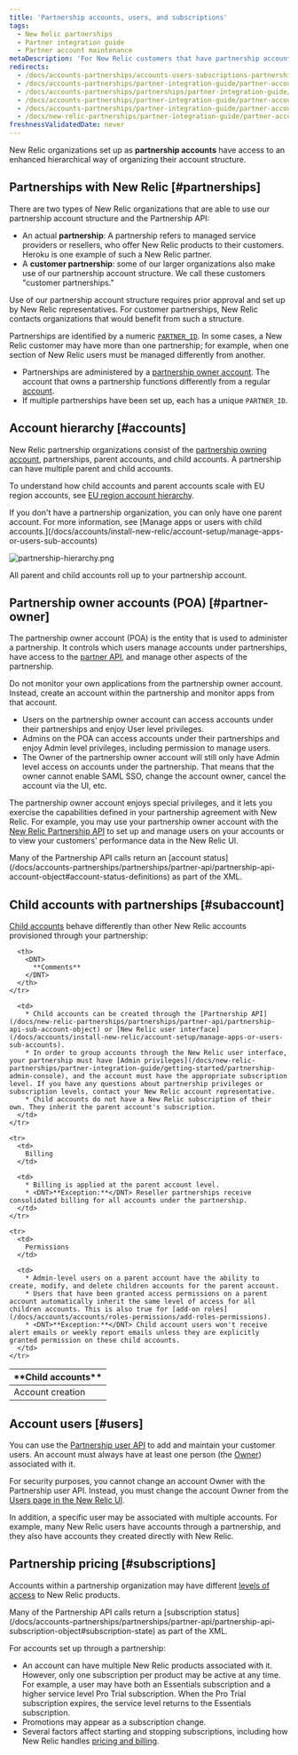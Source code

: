 ```yaml
---
title: 'Partnership accounts, users, and subscriptions'
tags:
  - New Relic partnerships
  - Partner integration guide
  - Partner account maintenance
metaDescription: 'For New Relic customers that have partnership accounts, this explains the hierarchical structure and rules for those accounts.'
redirects:
  - /docs/accounts-partnerships/accounts-users-subscriptions-partnerships
  - /docs/accounts-partnerships/partner-integration-guide/partner-account-maintenance/accounts-users-subscriptions-partnerships
  - /docs/accounts-partnerships/partnerships/partner-integration-guide/feature-access
  - /docs/accounts-partnerships/partner-integration-guide/partner-account-maintenance/feature-access
  - /docs/accounts-partnerships/partner-integration-guide/partner-account-maintenance/partnership-accounts-users-subscriptions
  - /docs/new-relic-partnerships/partner-integration-guide/partner-account-maintenance
freshnessValidatedDate: never
---
```


New Relic organizations set up as <DNT>**partnership accounts**</DNT> have access to an enhanced hierarchical way of organizing their account structure.

## Partnerships with New Relic [#partnerships]

There are two types of New Relic organizations that are able to use our partnership account structure and the Partnership API:

* An actual <DNT>**partnership**</DNT>: A partnership refers to managed service providers or resellers, who offer New Relic products to their customers. Heroku is one example of such a New Relic partner.
* A <DNT>**customer partnership**</DNT>: some of our larger organizations also make use of our partnership account structure. We call these customers "customer partnerships."

Use of our partnership account structure requires prior approval and set up by New Relic representatives. For customer partnerships, New Relic contacts organizations that would benefit from such a structure.

Partnerships are identified by a numeric [`PARTNER_ID`](/docs/accounts-partnerships/partnerships/partner-api/partner-api-reference). In some cases, a New Relic customer may have more than one partnership; for example, when one section of New Relic users must be managed differently from another.

* Partnerships are administered by a [partnership owner account](#partner-owner). The account that owns a partnership functions differently from a regular [account](#accounts).
* If multiple partnerships have been set up, each has a unique `PARTNER_ID`.

## Account hierarchy [#accounts]

New Relic partnership organizations consist of the [partnership owning account](#partner-owner), partnerships, parent accounts, and child accounts. A partnership can have multiple parent and child accounts.

To understand how child accounts and parent accounts scale with EU region accounts, see [EU region account hierarchy](/docs/using-new-relic/welcome-new-relic/getting-started/introduction-eu-region-data-center#global-account-hierarchy).

<Callout variant="tip">
  If you don't have a partnership organization, you can only have one parent account. For more information, see [Manage apps or users with child accounts.](/docs/accounts/install-new-relic/account-setup/manage-apps-or-users-sub-accounts)
</Callout>

<img
  title="partnership-hierarchy.png"
  alt="partnership-hierarchy.png"
  src="/images/partnerships_diagram_hierarchy.webp"
/>

<figcaption>
  All parent and child accounts roll up to your partnership account.
</figcaption>

## Partnership owner accounts (POA) [#partner-owner]

The partnership owner account (POA) is the entity that is used to administer a partnership. It controls which users manage accounts under partnerships, have access to the [partner API](/docs/new-relic-partnerships/partner-integration-guide/partner-account-maintenance/partner-api), and manage other aspects of the partnership.

Do not monitor your own applications from the partnership owner account. Instead, create an account within the partnership and monitor apps from that account.

* Users on the partnership owner account can access accounts under their partnerships and enjoy User level privileges.
* Admins on the POA can access accounts under their partnerships and enjoy Admin level privileges, including permission to manage users.
* The Owner of the partnership owner account will still only have Admin level access on accounts under the partnership. That means that the owner cannot enable SAML SSO, change the account owner, cancel the account via the UI, etc.

The partnership owner account enjoys special privileges, and it lets you exercise the capabilities defined in your partnership agreement with New Relic. For example, you may use your partnership owner account with the [New Relic Partnership API](/docs/new-relic-partnerships/partner-integration-guide/partner-account-maintenance/partner-api) to set up and manage users on your accounts or to view your customers' performance data in the New Relic UI.

<Callout variant="tip">
  Many of the Partnership API calls return an [account status](/docs/accounts-partnerships/partnerships/partner-api/partnership-api-account-object#account-status-definitions) as part of the XML.
</Callout>

## Child accounts with partnerships [#subaccount]

[Child accounts](/docs/accounts/original-accounts-billing/original-users-roles/original-account-structure) behave differently than other New Relic accounts provisioned through your partnership:

<table>
  <thead>
    <tr>
      <th style={{ width: "200px" }}>
        <DNT>
          **Child accounts**
        </DNT>
      </th>

      <th>
        <DNT>
          **Comments**
        </DNT>
      </th>
    </tr>
  </thead>

  <tbody>
    <tr>
      <td>
        Account creation
      </td>

      <td>
        * Child accounts can be created through the [Partnership API](/docs/new-relic-partnerships/partnerships/partner-api/partnership-api-sub-account-object) or [New Relic user interface](/docs/accounts/install-new-relic/account-setup/manage-apps-or-users-sub-accounts).
        * In order to group accounts through the New Relic user interface, your partnership must have [Admin privileges](/docs/new-relic-partnerships/partner-integration-guide/getting-started/partnership-admin-console), and the account must have the appropriate subscription level. If you have any questions about partnership privileges or subscription levels, contact your New Relic account representative.
        * Child accounts do not have a New Relic subscription of their own. They inherit the parent account's subscription.
      </td>
    </tr>

    <tr>
      <td>
        Billing
      </td>

      <td>
        * Billing is applied at the parent account level.
        * <DNT>**Exception:**</DNT> Reseller partnerships receive consolidated billing for all accounts under the partnership.
      </td>
    </tr>

    <tr>
      <td>
        Permissions
      </td>

      <td>
        * Admin-level users on a parent account have the ability to create, modify, and delete children accounts for the parent account.
        * Users that have been granted access permissions on a parent account automatically inherit the same level of access for all children accounts. This is also true for [add-on roles](/docs/accounts/accounts/roles-permissions/add-roles-permissions).
        * <DNT>**Exception:**</DNT> Child account users won't receive alert emails or weekly report emails unless they are explicitly granted permission on these child accounts.
      </td>
    </tr>
  </tbody>
</table>

## Account users [#users]

You can use the [Partnership user API](/docs/accounts-partnerships/partnerships/partner-api/partnership-api-user-object) to add and maintain your customer users. An account must always have at least one person (the [Owner](/docs/accounts-partnerships/accounts/account-billing-usage/users-roles#owner)) associated with it.

For security purposes, you cannot change an account Owner with the Partnership user API. Instead, you must change the account Owner from the [Users page in the New Relic UI](/docs/accounts/accounts/roles-permissions/change-account-owner).

In addition, a specific user may be associated with multiple accounts. For example, many New Relic users have accounts through a partnership, and they also have accounts they created directly with New Relic.

## Partnership pricing [#subscriptions]

Accounts within a partnership organization may have different [levels of access](https://newrelic.com/application-monitoring/pricing) to New Relic products.

<Callout variant="tip">
  Many of the Partnership API calls return a [subscription status](/docs/accounts-partnerships/partnerships/partner-api/partnership-api-subscription-object#subscription-state) as part of the XML.
</Callout>

For accounts set up through a partnership:

* An account can have multiple New Relic products associated with it. However, only one subscription per product may be active at any time. For example, a user may have both an Essentials subscription and a higher service level Pro Trial subscription. When the Pro Trial subscription expires, the service level returns to the Essentials subscription.
* Promotions may appear as a subscription change.
* Several factors affect starting and stopping subscriptions, including how New Relic handles [pricing and billing](/docs/accounts-partnerships/partner-integration-guide/new-relic-products-features/partner-products-pricing-billing).
